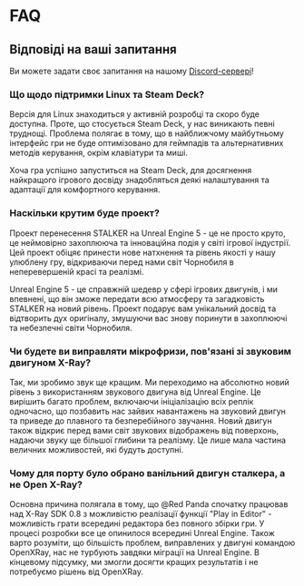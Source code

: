 # FAQ

## Відповіді на ваші запитання

Ви можете задати своє запитання на нашому [Discord-сервері](/discord)!

### Що щодо підтримки Linux та Steam Deck?

Версія для Linux знаходиться у активній розробці та скоро буде доступна. Проте, що стосується Steam Deck, у нас виникають певні труднощі. Проблема полягає в тому, що в найближчому майбутньому інтерфейс гри не буде оптимізовано для геймпадів та альтернативних методів керування, окрім клавіатури та миші.

Хоча гра успішно запуститься на Steam Deck, для досягнення найкращого ігрового досвіду знадобляться деякі налаштування та адаптації для комфортного керування.

### Наскільки крутим буде проект?

Проект перенесення STALKER на Unreal Engine 5 - це не просто круто, це неймовірно захоплююча та інноваційна подія у світі ігрової індустрії. Цей проект обіцяє принести нове натхнення та рівень якості у нашу улюблену гру, відкриваючи перед нами світ Чорнобиля в неперевершеній красі та реалізмі.

Unreal Engine 5 - це справжній шедевр у сфері ігрових двигунів, і ми впевнені, що він зможе передати всю атмосферу та загадковість STALKER на новий рівень. Проект подарує вам унікальний досвід та відтворить дух оригіналу, змушуючи вас знову поринути в захоплюючі та небезпечні світи Чорнобиля.

### Чи будете ви виправляти мікрофризи, пов'язані зі звуковим двигуном X-Ray?

Так, ми зробимо звук ще кращим. Ми переходимо на абсолютно новий рівень з використанням звукового двигуна від Unreal Engine. Це вирішить багато проблем, включаючи ініціалізацію всіх реплік одночасно, що позбавить нас зайвих навантажень на звуковий двигун та приведе до плавного та безперебійного звучання. Новий двигун також відкриє перед вами світ звукових відображень від поверхонь, надаючи звуку ще більшої глибини та реалізму. Це лише мала частина величних можливостей, які будуть доступні.

### Чому для порту було обрано ванільний двигун сталкера, а не Open X-Ray?

Основна причина полягала в тому, що @Red Panda спочатку працював над X-Ray SDK 0.8 з можливістю реалізації функції "Play in Editor" - можливість грати всередині редактора без повного збірки гри. У процесі розробки все це опинилося всередині Unreal Engine. Також варто розуміти, що більшість проблем, виправлених у двигуні командою OpenXRay, нас не турбують завдяки міграції на Unreal Engine. В кінцевому підсумку, ми змогли досягти кращих результатів і не потребуємо рішень від OpenXRay.
